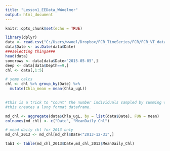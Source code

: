 ```yaml
---
title: "Lesson1_EEData_WWoelmer"
output: html_document
---
```


```r
knitr::opts_chunk$set(echo = TRUE)
```



```r
library(dplyr)
data <- read.csv("C:/Users/wwoel/Dropbox/FCR_TimeSeries/FCR/FCR_VT_data_2013_2017.csv")
data$Date <- as.Date(data$Date)
###selecting things###
head(data)
somerows <- data[data$Date>"2015-05-05",]
deep <- data[data$Depth==9,]
chl <- data[,1:5]

# some calcs
chl <- chl %>% group_by(Date) %>%
  mutate(Chla_mean = mean(Chla_ugL))
  

#this is a trick to "count" the number individuals sampled by summing with aggregate
#this creates a long format dataframe.

md_chl <- aggregate(data$Chla_ugL, by = list(data$Date), FUN = mean)
colnames(md_chl) <- c("Date", "MeanDaily_Chl")

# mead daily chl for 2013 only
md_chl_2013 <- md_chl[md_chl$Date<"2013-12-31",]

tab1 <- table(md_chl_2013$Date,md_chl_2013$MeanDaily_Chl)





```

